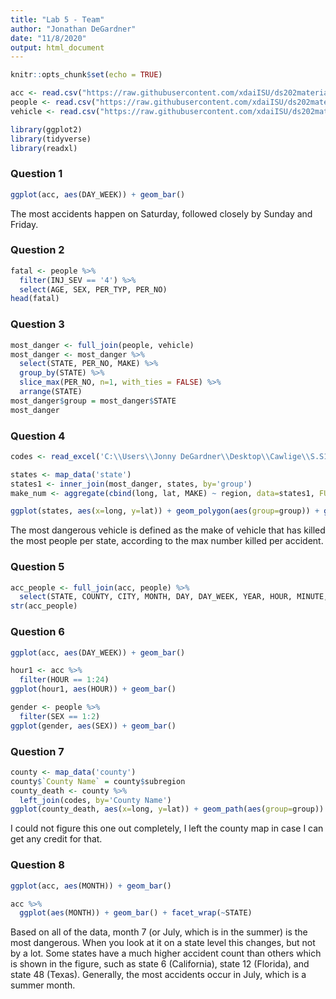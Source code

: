 ---
title: "Lab 5 - Team"
author: "Jonathan DeGardner"
date: "11/8/2020"
output: html_document
---

```{r setup, include=FALSE}
knitr::opts_chunk$set(echo = TRUE)

acc <- read.csv("https://raw.githubusercontent.com/xdaiISU/ds202materials/master/hwlabs/fars2017/accident.csv", stringsAsFactors = FALSE)
people <- read.csv("https://raw.githubusercontent.com/xdaiISU/ds202materials/master/hwlabs/fars2017/person.csv", stringsAsFactors = FALSE)
vehicle <- read.csv("https://raw.githubusercontent.com/xdaiISU/ds202materials/master/hwlabs/fars2017/vehicle.csv", stringsAsFactors = FALSE)

library(ggplot2)
library(tidyverse)
library(readxl)
```


### Question 1
```{r}
ggplot(acc, aes(DAY_WEEK)) + geom_bar()
```

The most accidents happen on Saturday, followed closely by Sunday and Friday.


### Question 2
```{r}
fatal <- people %>%
  filter(INJ_SEV == '4') %>%
  select(AGE, SEX, PER_TYP, PER_NO)
head(fatal)
```


### Question 3
```{r}
most_danger <- full_join(people, vehicle)
most_danger <- most_danger %>%
  select(STATE, PER_NO, MAKE) %>%
  group_by(STATE) %>%
  slice_max(PER_NO, n=1, with_ties = FALSE) %>%
  arrange(STATE)
most_danger$group = most_danger$STATE
most_danger
```


### Question 4
```{r}
codes <- read_excel('C:\\Users\\Jonny DeGardner\\Desktop\\Cawlige\\S.S1\\DS 202\\ds202_lab5\\FRPP_GLC_-_United_StatesSep292020.xlsx')

states <- map_data('state')
states1 <- inner_join(most_danger, states, by='group')
make_num <- aggregate(cbind(long, lat, MAKE) ~ region, data=states1, FUN=function(x)mean(range(x)))

ggplot(states, aes(x=long, y=lat)) + geom_polygon(aes(group=group)) + geom_text(data=make_num, aes(x=long, y=lat, label=MAKE), size=2, color='lightblue') + coord_map()
```

The most dangerous vehicle is defined as the make of vehicle that has killed the most people per state, according to the max number killed per accident.


### Question 5
```{r}
acc_people <- full_join(acc, people) %>%
  select(STATE, COUNTY, CITY, MONTH, DAY, DAY_WEEK, YEAR, HOUR, MINUTE, LATITUDE, LONGITUD, FATALS, AGE, SEX, PER_TYP, INJ_SEV)
str(acc_people)
```


### Question 6
```{r}
ggplot(acc, aes(DAY_WEEK)) + geom_bar()

hour1 <- acc %>%
  filter(HOUR == 1:24)
ggplot(hour1, aes(HOUR)) + geom_bar()

gender <- people %>%
  filter(SEX == 1:2)
ggplot(gender, aes(SEX)) + geom_bar()
```


### Question 7
```{r}
county <- map_data('county')
county$`County Name` = county$subregion
county_death <- county %>%
  left_join(codes, by='County Name')
ggplot(county_death, aes(x=long, y=lat)) + geom_path(aes(group=group)) + coord_map()
```

I could not figure this one out completely, I left the county map in case I can get any credit for that.


### Question 8
```{r}
ggplot(acc, aes(MONTH)) + geom_bar()

acc %>%
  ggplot(aes(MONTH)) + geom_bar() + facet_wrap(~STATE)
```

Based on all of the data, month 7 (or July, which is in the summer) is the most dangerous. When you look at it on a state level this changes, but not by a lot. Some states have a much higher accident count than others which is shown in the figure, such as state 6 (California), state 12 (Florida), and state 48 (Texas). Generally, the most accidents occur in July, which is a summer month.